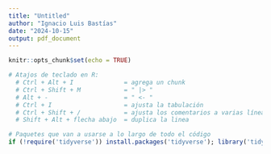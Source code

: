 ```yaml
---
title: "Untitled"
author: "Ignacio Luis Bastías"
date: "2024-10-15"
output: pdf_document
---
```


```r

knitr::opts_chunk$set(echo = TRUE)

```

```r

# Atajos de teclado en R:
  # Ctrl + Alt + I              = agrega un chunk
  # Ctrl + Shift + M            = " |> " 
  # Alt + -                     = " <- "
  # Ctrl + I                    = ajusta la tabulación
  # Ctrl + Shift + /            = ajusta los comentarios a varias líneas
  # Shift + Alt + flecha abajo  = duplica la linea

```


```r

# Paquetes que van a usarse a lo largo de todo el código
if (!require('tidyverse')) install.packages('tidyverse'); library('tidyverse')

```


```r



```

